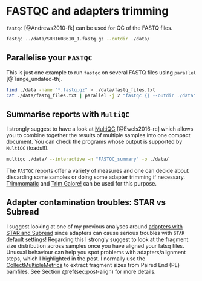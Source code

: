 # FASTQC and adapters trimming {#ch:fastqc}

`fastqc` [@Andrews2010-fk] can be used for QC of the FASTQ files.

```bash
fastqc ../data/SRR1608610_1.fastq.gz --outdir ./data/
```

## Parallelise your `FASTQC`

This is just one example to run `fastqc` on several FASTQ files using `parallel` [@Tange_undated-th]. 

```bash
find ./data -name "*.fastq.gz" > ./data/fastq_files.txt
cat ./data/fastq_files.txt | parallel -j 2 "fastqc {} --outdir ./data"
```

## Summarise reports with `MultiQC`

I strongly suggest to have a look at [MultiQC](http://multiqc.info/) [@Ewels2016-rc] which allows you to combine together the results of multiple samples into one compact document. You can check the programs whose output is supported by `MultiQC` (loads!!).

```bash
multiqc ./data/ --interactive -n "FASTQC_summary" -o ./data/
```

The `FASTQC` reports offer a variety of measures and one can decide about discarding some samples or doing some adapter trimming if necessary. [Trimmomatic](http://www.usadellab.org/cms/?page=trimmomatic) and [Trim Galore!](https://www.bioinformatics.babraham.ac.uk/projects/trim_galore/) can be used for this purpose.


## Adapter contamination troubles: STAR vs Subread

I suggest looking at one of my previous analyses around [adapters with STAR and Subread](https://github.com/annaquaglieri16/RNA-Seq-and-adapters--STAR-vs-Subjunc) since adapters can cause serious troubles with `STAR` default settings! Regarding this I strongly suggest to look at the fragment size distribution across samples once you have aligned your fatsq files. Unusual behaviour can help you spot problems with adapters/alignment steps, which I highlighted in the post. I normally use the [CollectMultipleMetrics](https://broadinstitute.github.io/picard/command-line-overview.html) to extract fragment sizes from Paired End (PE) bamfiles. See Section \@ref(sec:post-align) for more details.

